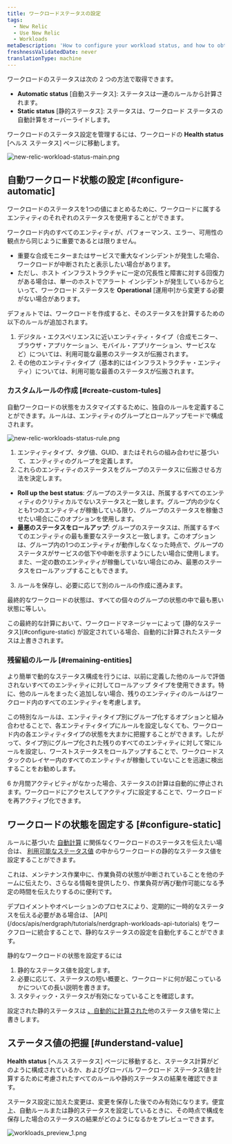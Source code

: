 ```yaml
---
title: ワークロードステータスの設定
tags:
  - New Relic
  - Use New Relic
  - Workloads
metaDescription: 'How to configure your workload status, and how to obtain the workload status.'
freshnessValidatedDate: never
translationType: machine
---
```


ワークロードのステータスは次の 2 つの方法で取得できます。

* **Automatic status** \[自動ステータス]: ステータスは一連のルールから計算されます。
* **Static status** \[静的ステータス]: ステータスは、ワークロード ステータスの自動計算をオーバーライドします。

ワークロードのステータス設定を管理するには、ワークロードの **Health status** \[ヘルス ステータス] ページに移動します。

<img
  title="new-relic-workload-status-main.png"
  alt="new-relic-workload-status-main.png"
  src="/images/solutions_screenshot-crop_workload-status-main.webp"
/>

## 自動ワークロード状態の設定 [#configure-automatic]

ワークロードのステータスを1つの値にまとめるために、ワークロードに属するエンティティのそれぞれのステータスを使用することができます。

ワークロード内のすべてのエンティティが、パフォーマンス、エラー、可用性の観点から同じように重要であるとは限りません。

* 重要な合成モニターまたはサービスで重大なインシデントが発生した場合、ワークロードが中断されたと表示したい場合があります。
* ただし、ホスト インフラストラクチャに一定の冗長性と障害に対する回復力がある場合は、単一のホストでアラート インシデントが発生しているからといって、ワークロード ステータスを **Operational** \[運用中]から変更する必要がない場合があります。

デフォルトでは、ワークロードを作成すると、そのステータスを計算するための以下のルールが追加されます。

1. デジタル・エクスペリエンスに近いエンティティ・タイプ（合成モニター、ブラウザ・アプリケーション、モバイル・アプリケーション、サービスなど）については、利用可能な最悪のステータスが伝搬されます。
2. その他のエンティティタイプ（基本的にはインフラストラクチャ・エンティティ）については、利用可能な最善のステータスが伝搬されます。

### カスタムルールの作成 [#create-custom-tules]

自動ワークロードの状態をカスタマイズするために、独自のルールを定義することができます。ルールは、エンティティのグループとロールアップモードで構成されます。

<img
  title="new-relic-workloads-status-rule.png"
  alt="new-relic-workloads-status-rule.png"
  src="/images/new-relic-workloads-status-rule.webp"
/>

1. エンティティタイプ、タグ値、GUID、またはそれらの組み合わせに基づいて、エンティティのグループを定義します。
2. これらのエンティティのステータスをグループのステータスに伝搬させる方法を決定します。

* **Roll up the best status**: グループのステータスは、所属するすべてのエンティティのクリティカルでないステータスと一致します。グループ内の少なくとも1つのエンティティが稼働している限り、グループのステータスを稼働させたい場合にこのオプションを使用します。
* **最悪のステータスをロールアップ**: グループのステータスは、所属するすべてのエンティティの最も重要なステータスと一致します。このオプションは、グループ内の1つのエンティティが動作しなくなった時点で、グループのステータスがサービスの低下や中断を示すようにしたい場合に使用します。また、一定の数のエンティティが稼働していない場合にのみ、最悪のステータスをロールアップすることもできます。

3. ルールを保存し、必要に応じて別のルールの作成に進みます。

最終的なワークロードの状態は、すべての個々のグループの状態の中で最も悪い状態に等しい。

<Callout variant="important">
  この最終的な計算において、ワークロードマネージャーによって [静的なステータス](#configure-static) が設定されている場合、自動的に計算されたステータスは上書きされます。
</Callout>

### 残留組のルール [#remaining-entities]

より簡単で動的なステータス構成を行うには、以前に定義した他のルールで評価されないすべてのエンティティに対してロールアップ タイプを使用できます。特に、他のルールをまったく追加しない場合、残りのエンティティのルールはワークロード内のすべてのエンティティを考慮します。

この特別なルールは、エンティティタイプ別にグループ化するオプションと組み合わせることで、各エンティティタイプにルールを設定しなくても、ワークロード内の各エンティティタイプの状態を大まかに把握することができます。したがって、タイプ別にグループ化された残りのすべてのエンティティに対して常にルールを設定し、ワーストステータスをロールアップすることで、ワークロードスタックのレイヤー内のすべてのエンティティが稼働していないことを迅速に検出することをお勧めします。

<Callout variant="important">
  6 か月間アクティビティがなかった場合、ステータスの計算は自動的に停止されます。ワークロードにアクセスしてアクティブに設定することで、ワークロードを再アクティブ化できます。
</Callout>

## ワークロードの状態を固定する [#configure-static]

ルールに基づいた [自動計算](#configure-automatic) に関係なくワークロードのステータスを伝えたい場合は、 [利用可能なステータス値](/docs/workload-status#obtain-status) の中からワークロードの静的なステータス値を設定することができます。

これは、メンテナンス作業中に、作業負荷の状態が中断されていることを他のチームに伝えたり、さらなる情報を提供したり、作業負荷が再び動作可能になる予定の時間を伝えたりするのに便利です。

<Callout variant="tip">
  デプロイメントやオペレーションのプロセスにより、定期的に一時的なステータスを伝える必要がある場合は、 [API](/docs/apis/nerdgraph/tutorials/nerdgraph-workloads-api-tutorials) をワークフローに統合することで、静的なステータスの設定を自動化することができます。
</Callout>

静的なワークロードの状態を設定するには

1. 静的なステータス値を設定します。
2. 必要に応じて、ステータスの短い概要と、ワークロードに何が起こっているかについての長い説明を書きます。
3. スタティック・ステータスが有効になっていることを確認します。

設定された静的ステータスは [、自動的に計算された](#configure-automatic)他のステータス値を常に上書きします。

## ステータス値の把握 [#understand-value]

**Health status** \[ヘルス ステータス] ページに移動すると、ステータス計算がどのように構成されているか、およびグローバル ワークロード ステータス値を計算するために考慮されたすべてのルールや静的ステータスの結果を確認できます。

ステータス設定に加えた変更は、変更を保存した後でのみ有効になります。便宜上、自動ルールまたは静的ステータスを設定しているときに、その時点で構成を保存した場合のステータスの結果がどのようになるかをプレビューできます。

<img
  title="workloads_preview_1.png"
  alt="workloads_preview_1.png"
  src="/images/solutions_screenshot-crop_workloads-preview.webp"
/>
